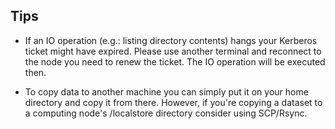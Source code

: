 == Tips ==

* If an IO operation (e.g.: listing directory contents) hangs your Kerberos ticket might have expired. Please use another terminal and reconnect to the node you need to renew the ticket. The IO operation will be executed then.

* To copy data to another machine you can simply put it on your home directory and copy it from there. However, if you're copying a dataset to a computing node's /localstore directory consider using SCP/Rsync.
